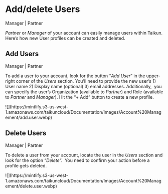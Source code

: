 # Add/delete Users

<Icon icon="user-tie" iconType="solid" /> Manager | <Icon icon="handshake" iconType="solid" /> Partner

*Partner* or *Manager* of your account can easily manage users within Taikun. Here’s how new User profiles can be created and deleted.

## Add Users

<Icon icon="user-tie" iconType="solid" /> Manager | <Icon icon="handshake" iconType="solid" /> Partner

To add a user to your account, look for the button “*Add User*” in the upper-right corner of the *Users* section. You’ll need to provide the new user’s 1) User name 2) Display name (optional) 3) email addresses. Additionally,  you can specify the user’s Organization (available to *Partner*) and Role (available to *Partner* and *Manager*). Hit the “+ Add” button to create a new profile.

<Frame caption="Add Users">
  ![](https://mintlify.s3-us-west-1.amazonaws.com/taikuncloud/Documentation/Images/Account%20Management/add.user.webp)
</Frame>

## Delete Users

<Icon icon="user-tie" iconType="solid" /> Manager | <Icon icon="handshake" iconType="solid" /> Partner

To delete a user from your account, locate the user in the *Users* section and look for the option “*Delete*“.  You need to confirm your action before a profile gets deleted. 

<Frame caption="Delete Users">
  ![](https://mintlify.s3-us-west-1.amazonaws.com/taikuncloud/Documentation/Images/Account%20Management/delete.user.webp)
</Frame>